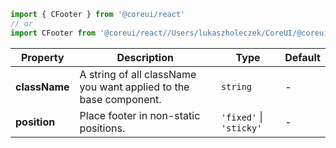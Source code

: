 
```jsx
import { CFooter } from '@coreui/react'
// or
import CFooter from '@coreui/react//Users/lukaszholeczek/CoreUI/@coreui/react/packages/coreui-react/src/components/footer/CFooter'
```

| Property | Description | Type | Default |
| --- | --- | --- | --- |
| **className** | A string of all className you want applied to the base component. | `string` | - |
| **position** | Place footer in non-static positions. | `'fixed'` \| `'sticky'` | - |
